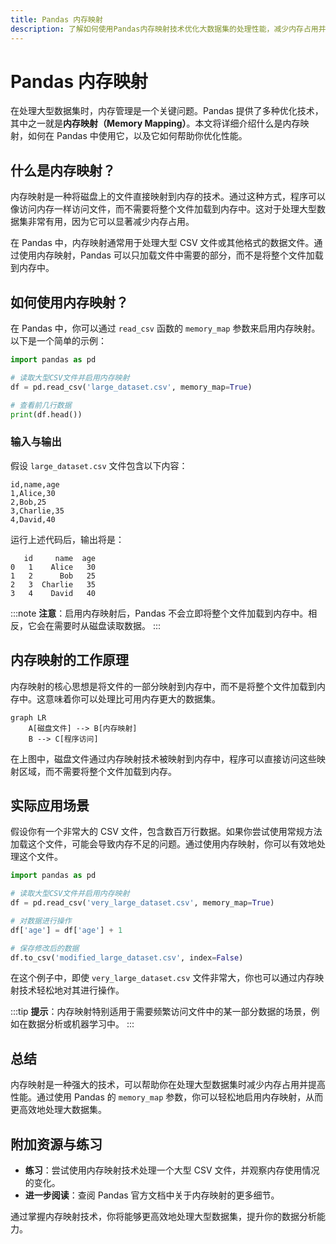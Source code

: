 ```yaml
---
title: Pandas 内存映射
description: 了解如何使用Pandas内存映射技术优化大数据集的处理性能，减少内存占用并提高效率。
---
```


# Pandas 内存映射

在处理大型数据集时，内存管理是一个关键问题。Pandas 提供了多种优化技术，其中之一就是**内存映射（Memory Mapping）**。本文将详细介绍什么是内存映射，如何在 Pandas 中使用它，以及它如何帮助你优化性能。

## 什么是内存映射？

内存映射是一种将磁盘上的文件直接映射到内存的技术。通过这种方式，程序可以像访问内存一样访问文件，而不需要将整个文件加载到内存中。这对于处理大型数据集非常有用，因为它可以显著减少内存占用。

在 Pandas 中，内存映射通常用于处理大型 CSV 文件或其他格式的数据文件。通过使用内存映射，Pandas 可以只加载文件中需要的部分，而不是将整个文件加载到内存中。

## 如何使用内存映射？

在 Pandas 中，你可以通过 `read_csv` 函数的 `memory_map` 参数来启用内存映射。以下是一个简单的示例：

```python
import pandas as pd

# 读取大型CSV文件并启用内存映射
df = pd.read_csv('large_dataset.csv', memory_map=True)

# 查看前几行数据
print(df.head())
```

### 输入与输出

假设 `large_dataset.csv` 文件包含以下内容：

```csv
id,name,age
1,Alice,30
2,Bob,25
3,Charlie,35
4,David,40
```

运行上述代码后，输出将是：

```plaintext
   id     name  age
0   1    Alice   30
1   2      Bob   25
2   3  Charlie   35
3   4    David   40
```

:::note
**注意**：启用内存映射后，Pandas 不会立即将整个文件加载到内存中。相反，它会在需要时从磁盘读取数据。
:::

## 内存映射的工作原理

内存映射的核心思想是将文件的一部分映射到内存中，而不是将整个文件加载到内存中。这意味着你可以处理比可用内存更大的数据集。

```mermaid
graph LR
    A[磁盘文件] --> B[内存映射]
    B --> C[程序访问]
```

在上图中，磁盘文件通过内存映射技术被映射到内存中，程序可以直接访问这些映射区域，而不需要将整个文件加载到内存。

## 实际应用场景

假设你有一个非常大的 CSV 文件，包含数百万行数据。如果你尝试使用常规方法加载这个文件，可能会导致内存不足的问题。通过使用内存映射，你可以有效地处理这个文件。

```python
import pandas as pd

# 读取大型CSV文件并启用内存映射
df = pd.read_csv('very_large_dataset.csv', memory_map=True)

# 对数据进行操作
df['age'] = df['age'] + 1

# 保存修改后的数据
df.to_csv('modified_large_dataset.csv', index=False)
```

在这个例子中，即使 `very_large_dataset.csv` 文件非常大，你也可以通过内存映射技术轻松地对其进行操作。

:::tip
**提示**：内存映射特别适用于需要频繁访问文件中的某一部分数据的场景，例如在数据分析或机器学习中。
:::

## 总结

内存映射是一种强大的技术，可以帮助你在处理大型数据集时减少内存占用并提高性能。通过使用 Pandas 的 `memory_map` 参数，你可以轻松地启用内存映射，从而更高效地处理大数据集。

## 附加资源与练习

- **练习**：尝试使用内存映射技术处理一个大型 CSV 文件，并观察内存使用情况的变化。
- **进一步阅读**：查阅 Pandas 官方文档中关于内存映射的更多细节。

通过掌握内存映射技术，你将能够更高效地处理大型数据集，提升你的数据分析能力。